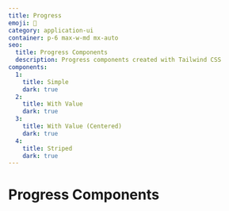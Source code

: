 ```yaml
---
title: Progress
emoji: 💈
category: application-ui
container: p-6 max-w-md mx-auto
seo:
  title: Progress Components
  description: Progress components created with Tailwind CSS
components:
  1:
    title: Simple
    dark: true
  2:
    title: With Value
    dark: true
  3:
    title: With Value (Centered)
    dark: true
  4:
    title: Striped
    dark: true
---
```


# Progress Components

<CollectionList
  componentsData={componentsData}
  componentContainer={componentContainer}
/>
